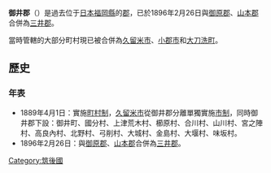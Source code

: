 {{日本郡 (廢除)
| 郡 = 御井郡
| 日文原名 = 御井郡
| 平假名 = みいぐん
| 羅馬字拼音 = Mii-gun
| 地圖 = 
| 廢除時間 = 1896年2月26日
| 廢除理由 = 合併
| 廢除時處置 =  '''御井郡'''、[[御原郡|御原郡]]、[[山本郡_(福岡縣)|山本郡]] → [[三井郡|三井郡]]
| 現在郡 = 三井郡
| 都道府縣 = 福岡縣
| 編號 = 
| 町 = 1
| 村 = 13
| 經度 = 
| 緯度 = 
| 註記 = 
|}}
'''御井郡'''（{{jpn|j=御井郡|hg=みいぐん|rm=Mii gun|f=y}}）是過去位于[[日本|日本]][[福岡縣|福岡縣]]的[[郡|郡]]，已於1896年2月26日與[[御原郡|御原郡]]、[[山本郡_(福岡縣)|山本郡]]合併為[[三井郡|三井郡]]。

當時管轄的大部分町村現已被合併為[[久留米市|久留米市]]、[[小郡市|小郡市]]和[[大刀洗町|大刀洗町]]。

==歷史==
===年表===
* 1889年4月1日：實施[[町村制|町村制]]，[[久留米市|久留米市]]從御井郡分離單獨實施[[市制_(日本)|市制]]，同時御井郡下設：御井町、國分村、上津荒木村、櫛原村、合川村、山川村、宮之陣村、高良內村、北野村、弓削村、大城村、金島村、大堰村、味坂村。
* 1896年2月26日：與[[御原郡|御原郡]]、[[山本郡_(福岡縣)|山本郡]]合併為[[三井郡|三井郡]]。

{{筑紫二國的郡}}

[[Category:筑後國|Category:筑後國]]